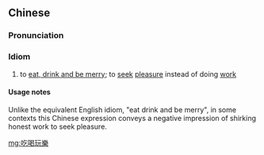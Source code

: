 {{also|吃喝玩乐}}
==Chinese==
{{zh-forms|s=吃喝玩乐|lit=eat, drink, play and be merry}}

===Pronunciation===
{{zh-pron
|m=chīhēwánlè,er=3
|c=hek3 hot3 wun6 lok6
|cat=id
}}

===Idiom===
{{zh-idiom}}

# to [[eat, drink and be merry]]; to [[seek]] [[pleasure]] instead of doing [[work]]
#: {{zh-x|他 不務正業，天天 就 知道 吃喝玩樂{lè}。|He won't do an honest day's work, and instead spends his days just having fun.}}

====Usage notes====
Unlike the equivalent English idiom, "eat drink and be merry", in some contexts this Chinese expression conveys a negative impression of shirking honest work to seek pleasure.

[[mg:吃喝玩樂]]